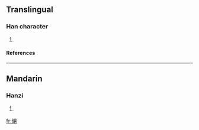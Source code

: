 ==Translingual==
===Han character===
{{Han char|rn=86|rad=火|as=08|sn=12|four=|canj=火月月 (FBB)}}
# {{defn|Han|sort=火08}}
====References====
{{Han ref|kx=0674.120|dkj=19126|hdz=32210.040|uh=7129|ud=28969}}

----
==Mandarin==
===Hanzi===
{{cmn-hanzi|pin=[[pīng]] (ping1)|wg=p'ing<sup>1</sup>}}
# {{defn|Mandarin}}

[[fr:焩]]